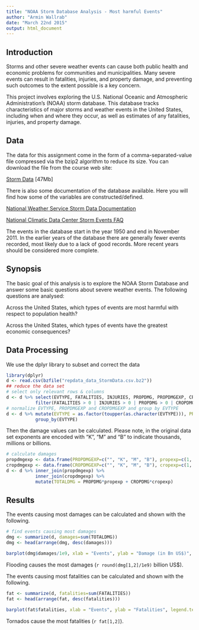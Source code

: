 ```yaml
---
title: "NOAA Storm Database Analysis - Most harmful Events"
author: "Armin Wallrab"
date: "March 22nd 2015"
output: html_document
---
```

## Introduction
Storms and other severe weather events can cause both public health and economic problems for communities and municipalities. Many severe events can result in fatalities, injuries, and property damage, and preventing such outcomes to the extent possible is a key concern.

This project involves exploring the U.S. National Oceanic and Atmospheric Administration's (NOAA) storm database. This database tracks characteristics of major storms and weather events in the United States, including when and where they occur, as well as estimates of any fatalities, injuries, and property damage.

## Data
The data for this assignment come in the form of a comma-separated-value file compressed via the bzip2 algorithm to reduce its size. You can download the file from the course web site:

[Storm Data](https://d396qusza40orc.cloudfront.net/repdata%2Fdata%2FStormData.csv.bz2) [47Mb]

There is also some documentation of the database available. Here you will find how some of the variables are constructed/defined.

[National Weather Service Storm Data Documentation](https://d396qusza40orc.cloudfront.net/repdata%2Fpeer2_doc%2Fpd01016005curr.pdf)

[National Climatic Data Center Storm Events FAQ](https://d396qusza40orc.cloudfront.net/repdata%2Fpeer2_doc%2FNCDC%20Storm%20Events-FAQ%20Page.pdf)

The events in the database start in the year 1950 and end in November 2011. In the earlier years of the database there are generally fewer events recorded, most likely due to a lack of good records. More recent years should be considered more complete.

## Synopsis
The basic goal of this analysis is to explore the NOAA Storm Database and answer some basic questions about severe weather events. The following questions are analysed:

Across the United States, which types of events are most harmful with respect to population health?

Across the United States, which types of events have the greatest economic consequences?

## Data Processing
We use the dplyr library to subset and correct the data
```r
library(dplyr)
d <- read.csv(bzfile("repdata_data_StormData.csv.bz2"))
## reduce the data set
# select only relevant rows & columns
d <- d %>% select(EVTYPE, FATALITIES, INJURIES, PROPDMG, PROPDMGEXP, CROPDMG, CROPDMGEXP) %>%
           filter(FATALITIES > 0 | INJURIES > 0 | PROPDMG > 0 | CROPDMG > 0)
# normalize EVTYPE, PROPDMGEXP and CROPDMGEXP and group by EVTYPE
d <- d %>% mutate(EVTYPE = as.factor(toupper(as.character(EVTYPE))), PROPDMGEXP = as.factor(toupper(as.character(PROPDMGEXP))), CROPDMGEXP = as.factor(toupper(as.character(CROPDMGEXP)))) %>%
           group_by(EVTYPE)
```
Then the damage values can be calculated. Please note, in the original data set exponents are encoded with "K", "M" and "B" to indicate thousands, millions or billions.
```r
# calculate damages
propdmgexp <- data.frame(PROPDMGEXP=c("", "K", "M", "B"), propexp=c(1, 1e3, 1e6, 1e9))
cropdmgexp <- data.frame(CROPDMGEXP=c("", "K", "M", "B"), cropexp=c(1, 1e3, 1e6, 1e9))
d <- d %>% inner_join(propdmgexp) %>% 
           inner_join(cropdmgexp) %>%
           mutate(TOTALDMG = PROPDMG*propexp + CROPDMG*cropexp)
```

## Results
The events causing most damages can be calculated and shown with the following.
```r
# find events causing most damages
dmg <- summarize(d, damages=sum(TOTALDMG))
dmg <- head(arrange(dmg, desc(damages)))

barplot(dmg$damages/1e9, xlab = "Events", ylab = "Damage (in Bn US$)", legend.text = dmg$EVTYPE, col=c("red","orange","yellow","green","blue","white"), main="Events with Highest Damages")
```

Flooding causes the most damages (`r round(dmg[1,2]/1e9)` billion US$).

The events causing most fatalities can be calculated and shown with the following.
```r
fat <- summarize(d, fatalities=sum(FATALITIES))
fat <- head(arrange(fat, desc(fatalities)))

barplot(fat$fatalities, xlab = "Events", ylab = "Fatalities", legend.text = fat$EVTYPE, col=c("red","orange","yellow","green","blue","white"), main="Events with Highest Fatalities")
```

Tornados cause the most fatalities (`r fat[1,2]`).
